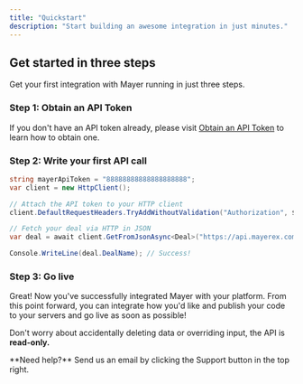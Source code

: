 ```yaml
---
title: "Quickstart"
description: "Start building an awesome integration in just minutes."
---
```


## Get started in three steps

Get your first integration with Mayer running in just three steps.

### Step 1: Obtain an API Token

If you don't have an API token already, please visit [Obtain an API Token](/essentials/get-access) to learn how to obtain one.

### Step 2: Write your first API call

```c#
string mayerApiToken = "88888888888888888888";
var client = new HttpClient();

// Attach the API token to your HTTP client
client.DefaultRequestHeaders.TryAddWithoutValidation("Authorization", $"Bearer {mayerApiToken}");

// Fetch your deal via HTTP in JSON
var deal = await client.GetFromJsonAsync<Deal>("https://api.mayerex.com/api/deals/76665798864");

Console.WriteLine(deal.DealName); // Success!
```

### Step 3: Go live

Great\! Now you've successfully integrated Mayer with your platform. From this point forward, you can integrate how you'd like and publish your code to your servers and go live as soon as possible\!

Don't worry about accidentally deleting data or overriding input, the API is **read-only.**

<Note>
  **Need help?** Send us an email by clicking the Support button in the top right.
</Note>